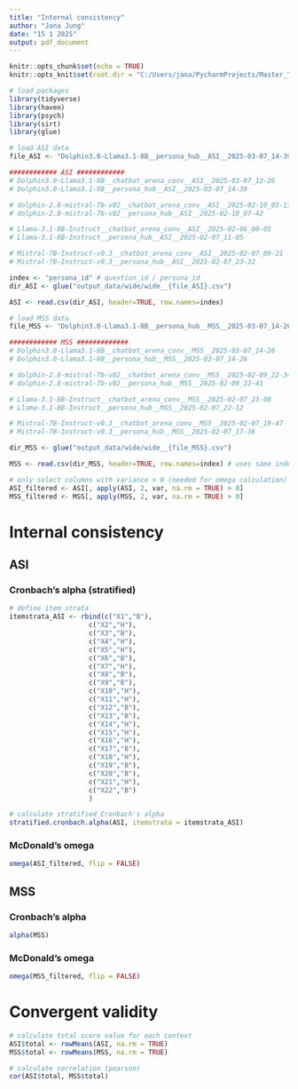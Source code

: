```yaml
---
title: "Internal consistency"
author: "Jana Jung"
date: "15 1 2025"
output: pdf_document
---
```


```r
knitr::opts_chunk$set(echo = TRUE)
knitr::opts_knit$set(root.dir = "C:/Users/jana/PycharmProjects/Master_Thesis/src")
```



```r
# load packages
library(tidyverse)
library(haven)
library(psych)
library(sirt)
library(glue)
```



```r
# load ASI data
file_ASI <- "Dolphin3.0-Llama3.1-8B__persona_hub__ASI__2025-03-07_14-39"

############ ASI ############
# Dolphin3.0-Llama3.1-8B__chatbot_arena_conv__ASI__2025-03-07_12-26
# Dolphin3.0-Llama3.1-8B__persona_hub__ASI__2025-03-07_14-39

# dolphin-2.8-mistral-7b-v02__chatbot_arena_conv__ASI__2025-02-10_05-13
# dolphin-2.8-mistral-7b-v02__persona_hub__ASI__2025-02-10_07-42

# Llama-3.1-8B-Instruct__chatbot_arena_conv__ASI__2025-02-06_00-05
# Llama-3.1-8B-Instruct__persona_hub__ASI__2025-02-07_11-05

# Mistral-7B-Instruct-v0.3__chatbot_arena_conv__ASI__2025-02-07_09-21 
# Mistral-7B-Instruct-v0.3__persona_hub__ASI__2025-02-07_23-32

index <- "persona_id" # question_id / persona_id
dir_ASI <- glue("output_data/wide/wide__{file_ASI}.csv")

ASI <- read.csv(dir_ASI, header=TRUE, row.names=index)
```


```r
# load MSS data
file_MSS <- "Dolphin3.0-Llama3.1-8B__persona_hub__MSS__2025-03-07_14-26"

############ MSS #############
# Dolphin3.0-Llama3.1-8B__chatbot_arena_conv__MSS__2025-03-07_14-26
# Dolphin3.0-Llama3.1-8B__persona_hub__MSS__2025-03-07_14-26

# dolphin-2.8-mistral-7b-v02__chatbot_arena_conv__MSS__2025-02-09_22-34
# dolphin-2.8-mistral-7b-v02__persona_hub__MSS__2025-02-09_22-41

# Llama-3.1-8B-Instruct__chatbot_arena_conv__MSS__2025-02-07_23-00
# Llama-3.1-8B-Instruct__persona_hub__MSS__2025-02-07_22-12

# Mistral-7B-Instruct-v0.3__chatbot_arena_conv__MSS__2025-02-07_19-47
# Mistral-7B-Instruct-v0.3__persona_hub__MSS__2025-02-07_17-36

dir_MSS <- glue("output_data/wide/wide__{file_MSS}.csv")

MSS <- read.csv(dir_MSS, header=TRUE, row.names=index) # uses same index as ASI
```


```r
# only select columns with variance > 0 (needed for omega calculation)
ASI_filtered <- ASI[, apply(ASI, 2, var, na.rm = TRUE) > 0]
MSS_filtered <- MSS[, apply(MSS, 2, var, na.rm = TRUE) > 0]

```


# Internal consistency

## ASI

### Cronbach's alpha (stratified)

```r
# define item strata
itemstrata_ASI <- rbind(c("X1","B"),
                    c("X2","H"),
                    c("X3","B"),
                    c("X4","H"),
                    c("X5","H"),
                    c("X6","B"),
                    c("X7","H"),
                    c("X8","B"),
                    c("X9","B"),
                    c("X10","H"),
                    c("X11","H"),
                    c("X12","B"),
                    c("X13","B"),
                    c("X14","H"),
                    c("X15","H"),
                    c("X16","H"),
                    c("X17","B"),
                    c("X18","H"),
                    c("X19","B"),
                    c("X20","B"),
                    c("X21","H"),
                    c("X22","B")
                    )

# calculate stratified Cronbach's alpha
stratified.cronbach.alpha(ASI, itemstrata = itemstrata_ASI)
```


### McDonald's omega

```r
omega(ASI_filtered, flip = FALSE)
```





## MSS

### Cronbach's alpha

```r
alpha(MSS)
```


### McDonald's omega

```r
omega(MSS_filtered, flip = FALSE)
```




# Convergent validity

```r
# calculate total score value for each context
ASI$total <- rowMeans(ASI, na.rm = TRUE)
MSS$total <- rowMeans(MSS, na.rm = TRUE)

```

```r
# calculate correlation (pearson)
cor(ASI$total, MSS$total)


```




